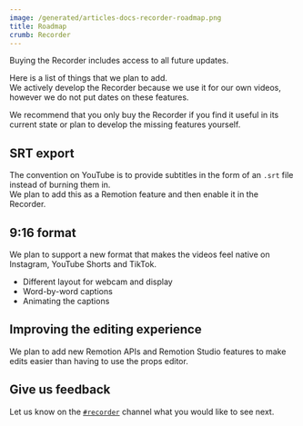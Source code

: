 ```yaml
---
image: /generated/articles-docs-recorder-roadmap.png
title: Roadmap
crumb: Recorder
---
```


Buying the Recorder includes access to all future updates.

Here is a list of things that we plan to add.  
We actively develop the Recorder because we use it for our own videos, however we do not put dates on these features.

We recommend that you only buy the Recorder if you find it useful in its current state or plan to develop the missing features yourself.

## SRT export

The convention on YouTube is to provide subtitles in the form of an `.srt` file instead of burning them in.  
We plan to add this as a Remotion feature and then enable it in the Recorder.

## 9:16 format

We plan to support a new format that makes the videos feel native on Instagram, YouTube Shorts and TikTok.

- Different layout for webcam and display
- Word-by-word captions
- Animating the captions

## Improving the editing experience

We plan to add new Remotion APIs and Remotion Studio features to make edits easier than having to use the props editor.

## Give us feedback

Let us know on the [`#recorder`](https://remotion.dev/recorder) channel what you would like to see next.
